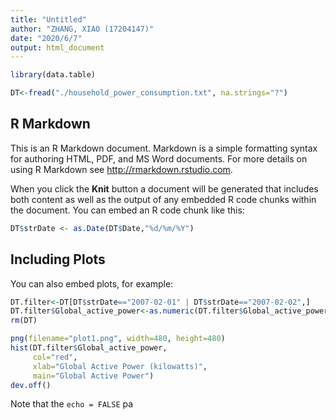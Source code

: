 ---
title: "Untitled"
author: "ZHANG, XIAO (17204147)"
date: "2020/6/7"
output: html_document
---

```{r setup, include=FALSE}
library(data.table)

DT<-fread("./household_power_consumption.txt", na.strings="?")

```

## R Markdown

This is an R Markdown document. Markdown is a simple formatting syntax for authoring HTML, PDF, and MS Word documents. For more details on using R Markdown see <http://rmarkdown.rstudio.com>.

When you click the **Knit** button a document will be generated that includes both content as well as the output of any embedded R code chunks within the document. You can embed an R code chunk like this:

```{r}
DT$strDate <- as.Date(DT$Date,"%d/%m/%Y")
```

## Including Plots

You can also embed plots, for example:

```{r}
DT.filter<-DT[DT$strDate=="2007-02-01" | DT$strDate=="2007-02-02",]
DT.filter$Global_active_power<-as.numeric(DT.filter$Global_active_power)
rm(DT)

```


```{r }
png(filename="plot1.png", width=480, height=480)
hist(DT.filter$Global_active_power, 
     col="red", 
     xlab="Global Active Power (kilowatts)", 
     main="Global Active Power")
dev.off()

```
Note that the `echo = FALSE` pa
